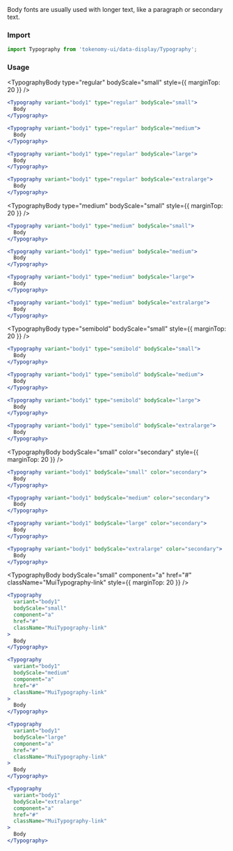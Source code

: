 
<Title>Body</Title>
<Subtitle>
  Body fonts are usually used with longer text, like a paragraph or secondary
  text.
</Subtitle>

### Import

```jsx
import Typography from 'tokenomy-ui/data-display/Typography';
```

### Usage

<TabsState initial="regular">
  <div id="regular" title="Regular"><div>

<TypographyBody type="regular" bodyScale="small" style={{ marginTop: 20 }} />

```jsx
<Typography variant="body1" type="regular" bodyScale="small">
  Body
</Typography>
```

<TypographyBody type="regular" bodyScale="medium" />

```jsx
<Typography variant="body1" type="regular" bodyScale="medium">
  Body
</Typography>
```

<TypographyBody type="regular" bodyScale="large" />

```jsx
<Typography variant="body1" type="regular" bodyScale="large">
  Body
</Typography>
```

<TypographyBody type="regular" bodyScale="extralarge" />

```jsx
<Typography variant="body1" type="regular" bodyScale="extralarge">
  Body
</Typography>
```

  </div></div>
  <div id="medium" title="Medium"><div>

<TypographyBody type="medium" bodyScale="small" style={{ marginTop: 20 }} />

```jsx
<Typography variant="body1" type="medium" bodyScale="small">
  Body
</Typography>
```

<TypographyBody type="medium" bodyScale="medium" />

```jsx
<Typography variant="body1" type="medium" bodyScale="medium">
  Body
</Typography>
```

<TypographyBody type="medium" bodyScale="large" />

```jsx
<Typography variant="body1" type="medium" bodyScale="large">
  Body
</Typography>
```

<TypographyBody type="medium" bodyScale="extralarge" />

```jsx
<Typography variant="body1" type="medium" bodyScale="extralarge">
  Body
</Typography>
```

  </div></div>  
  <div id="semibold" title="Semibold"><div>

<TypographyBody type="semibold" bodyScale="small" style={{ marginTop: 20 }} />

```jsx
<Typography variant="body1" type="semibold" bodyScale="small">
  Body
</Typography>
```

<TypographyBody type="semibold" bodyScale="medium" />

```jsx
<Typography variant="body1" type="semibold" bodyScale="medium">
  Body
</Typography>
```

<TypographyBody type="semibold" bodyScale="large" />

```jsx
<Typography variant="body1" type="semibold" bodyScale="large">
  Body
</Typography>
```

<TypographyBody type="semibold" bodyScale="extralarge" />

```jsx
<Typography variant="body1" type="semibold" bodyScale="extralarge">
  Body
</Typography>
```

  </div></div>

  <div id="secondary" title="Secondary"><div>

<TypographyBody bodyScale="small" color="secondary" style={{ marginTop: 20 }} />

```jsx
<Typography variant="body1" bodyScale="small" color="secondary">
  Body
</Typography>
```

<TypographyBody bodyScale="medium" color="secondary" />

```jsx
<Typography variant="body1" bodyScale="medium" color="secondary">
  Body
</Typography>
```

<TypographyBody bodyScale="large" color="secondary" />

```jsx
<Typography variant="body1" bodyScale="large" color="secondary">
  Body
</Typography>
```

<TypographyBody bodyScale="extralarge" color="secondary" />

```jsx
<Typography variant="body1" bodyScale="extralarge" color="secondary">
  Body
</Typography>
```

  </div></div>

  <div id="link" title="Link"><div>

<TypographyBody
  bodyScale="small"
  component="a"
  href="#"
  className="MuiTypography-link"
  style={{ marginTop: 20 }}
/>

```jsx
<Typography
  variant="body1"
  bodyScale="small"
  component="a"
  href="#"
  className="MuiTypography-link"
>
  Body
</Typography>
```

<TypographyBody
  bodyScale="medium"
  component="a"
  href="#"
  className="MuiTypography-link"
/>

```jsx
<Typography
  variant="body1"
  bodyScale="medium"
  component="a"
  href="#"
  className="MuiTypography-link"
>
  Body
</Typography>
```

<TypographyBody
  bodyScale="large"
  component="a"
  href="#"
  className="MuiTypography-link"
/>

```jsx
<Typography
  variant="body1"
  bodyScale="large"
  component="a"
  href="#"
  className="MuiTypography-link"
>
  Body
</Typography>
```

<TypographyBody
  bodyScale="extralarge"
  component="a"
  href="#"
  className="MuiTypography-link"
/>

```jsx
<Typography
  variant="body1"
  bodyScale="extralarge"
  component="a"
  href="#"
  className="MuiTypography-link"
>
  Body
</Typography>
```

  </div></div>
</TabsState>
